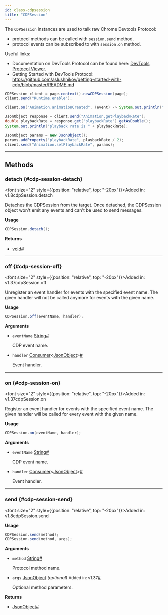 ```yaml
---
id: class-cdpsession
title: "CDPSession"
---
```



The `CDPSession` instances are used to talk raw Chrome Devtools Protocol:
* protocol methods can be called with `session.send` method.
* protocol events can be subscribed to with `session.on` method.

Useful links:
* Documentation on DevTools Protocol can be found here: [DevTools Protocol Viewer](https://chromedevtools.github.io/devtools-protocol/).
* Getting Started with DevTools Protocol: https://github.com/aslushnikov/getting-started-with-cdp/blob/master/README.md

```java
CDPSession client = page.context().newCDPSession(page);
client.send("Runtime.enable");

client.on("Animation.animationCreated", (event) -> System.out.println("Animation created!"));

JsonObject response = client.send("Animation.getPlaybackRate");
double playbackRate = response.get("playbackRate").getAsDouble();
System.out.println("playback rate is " + playbackRate);

JsonObject params = new JsonObject();
params.addProperty("playbackRate", playbackRate / 2);
client.send("Animation.setPlaybackRate", params);
```


---

## Methods

### detach {#cdp-session-detach}

<font size="2" style={{position: "relative", top: "-20px"}}>Added in: v1.8</font><x-search>cdpSession.detach</x-search>

Detaches the CDPSession from the target. Once detached, the CDPSession object won't emit any events and can't be used to send messages.

**Usage**

```java
CDPSession.detach();
```

**Returns**
- [void]<a aria-hidden="true" tabIndex="-1" class="list-anchor-link" id="cdp-session-detach-return"/><a href="#cdp-session-detach-return" class="list-anchor">#</a>

---

### off {#cdp-session-off}

<font size="2" style={{position: "relative", top: "-20px"}}>Added in: v1.37</font><x-search>cdpSession.off</x-search>

Unregister an event handler for events with the specified event name. The given handler will not be called anymore for events with the given name.

**Usage**

```java
CDPSession.off(eventName, handler);
```

**Arguments**
- `eventName` [String]<a aria-hidden="true" tabIndex="-1" class="list-anchor-link" id="cdp-session-off-option-event-name"/><a href="#cdp-session-off-option-event-name" class="list-anchor">#</a>
  
  CDP event name.
- `handler` [Consumer]&lt;[JsonObject]&gt;<a aria-hidden="true" tabIndex="-1" class="list-anchor-link" id="cdp-session-off-option-handler"/><a href="#cdp-session-off-option-handler" class="list-anchor">#</a>
  
  Event handler.

---

### on {#cdp-session-on}

<font size="2" style={{position: "relative", top: "-20px"}}>Added in: v1.37</font><x-search>cdpSession.on</x-search>

Register an event handler for events with the specified event name. The given handler will be called for every event with the given name.

**Usage**

```java
CDPSession.on(eventName, handler);
```

**Arguments**
- `eventName` [String]<a aria-hidden="true" tabIndex="-1" class="list-anchor-link" id="cdp-session-on-option-event-name"/><a href="#cdp-session-on-option-event-name" class="list-anchor">#</a>
  
  CDP event name.
- `handler` [Consumer]&lt;[JsonObject]&gt;<a aria-hidden="true" tabIndex="-1" class="list-anchor-link" id="cdp-session-on-option-handler"/><a href="#cdp-session-on-option-handler" class="list-anchor">#</a>
  
  Event handler.

---

### send {#cdp-session-send}

<font size="2" style={{position: "relative", top: "-20px"}}>Added in: v1.8</font><x-search>cdpSession.send</x-search>

**Usage**

```java
CDPSession.send(method);
CDPSession.send(method, args);
```

**Arguments**
- `method` [String]<a aria-hidden="true" tabIndex="-1" class="list-anchor-link" id="cdp-session-send-option-method"/><a href="#cdp-session-send-option-method" class="list-anchor">#</a>
  
  Protocol method name.
- `args` [JsonObject] *(optional)* <font size="2">Added in: v1.37</font><a aria-hidden="true" tabIndex="-1" class="list-anchor-link" id="cdp-session-send-option-params"/><a href="#cdp-session-send-option-params" class="list-anchor">#</a>
  
  Optional method parameters.

**Returns**
- [JsonObject]<a aria-hidden="true" tabIndex="-1" class="list-anchor-link" id="cdp-session-send-return"/><a href="#cdp-session-send-return" class="list-anchor">#</a>


[APIRequest]: /api/class-apirequest.mdx "APIRequest"
[APIRequestContext]: /api/class-apirequestcontext.mdx "APIRequestContext"
[APIResponse]: /api/class-apiresponse.mdx "APIResponse"
[APIResponseAssertions]: /api/class-apiresponseassertions.mdx "APIResponseAssertions"
[Browser]: /api/class-browser.mdx "Browser"
[BrowserContext]: /api/class-browsercontext.mdx "BrowserContext"
[BrowserType]: /api/class-browsertype.mdx "BrowserType"
[CDPSession]: /api/class-cdpsession.mdx "CDPSession"
[Clock]: /api/class-clock.mdx "Clock"
[ConsoleMessage]: /api/class-consolemessage.mdx "ConsoleMessage"
[Dialog]: /api/class-dialog.mdx "Dialog"
[Download]: /api/class-download.mdx "Download"
[ElementHandle]: /api/class-elementhandle.mdx "ElementHandle"
[FileChooser]: /api/class-filechooser.mdx "FileChooser"
[FormData]: /api/class-formdata.mdx "FormData"
[Frame]: /api/class-frame.mdx "Frame"
[FrameLocator]: /api/class-framelocator.mdx "FrameLocator"
[JSHandle]: /api/class-jshandle.mdx "JSHandle"
[Keyboard]: /api/class-keyboard.mdx "Keyboard"
[Locator]: /api/class-locator.mdx "Locator"
[LocatorAssertions]: /api/class-locatorassertions.mdx "LocatorAssertions"
[Mouse]: /api/class-mouse.mdx "Mouse"
[Page]: /api/class-page.mdx "Page"
[PageAssertions]: /api/class-pageassertions.mdx "PageAssertions"
[Playwright]: /api/class-playwright.mdx "Playwright"
[PlaywrightAssertions]: /api/class-playwrightassertions.mdx "PlaywrightAssertions"
[PlaywrightException]: /api/class-playwrightexception.mdx "PlaywrightException"
[Request]: /api/class-request.mdx "Request"
[RequestOptions]: /api/class-requestoptions.mdx "RequestOptions"
[Response]: /api/class-response.mdx "Response"
[Route]: /api/class-route.mdx "Route"
[Selectors]: /api/class-selectors.mdx "Selectors"
[TimeoutError]: /api/class-timeouterror.mdx "TimeoutError"
[Touchscreen]: /api/class-touchscreen.mdx "Touchscreen"
[Tracing]: /api/class-tracing.mdx "Tracing"
[Video]: /api/class-video.mdx "Video"
[WebError]: /api/class-weberror.mdx "WebError"
[WebSocket]: /api/class-websocket.mdx "WebSocket"
[WebSocketFrame]: /api/class-websocketframe.mdx "WebSocketFrame"
[Worker]: /api/class-worker.mdx "Worker"
[Element]: https://developer.mozilla.org/en-US/docs/Web/API/element "Element"
[EvaluationArgument]: /evaluating.mdx#evaluation-argument "EvaluationArgument"
[Promise]: https://developer.mozilla.org/en-US/docs/Web/JavaScript/Reference/Global_Objects/Promise "Promise"
[iterator]: https://developer.mozilla.org/en-US/docs/Web/JavaScript/Reference/Iteration_protocols "Iterator"
[origin]: https://developer.mozilla.org/en-US/docs/Glossary/Origin "Origin"
[selector]: https://developer.mozilla.org/en-US/docs/Web/CSS/CSS_Selectors "selector"
[Serializable]: https://developer.mozilla.org/en-US/docs/Web/JavaScript/Reference/Global_Objects/JSON/stringify#Description "Serializable"
[UIEvent.detail]: https://developer.mozilla.org/en-US/docs/Web/API/UIEvent/detail "UIEvent.detail"
[UnixTime]: https://en.wikipedia.org/wiki/Unix_time "Unix Time"
[xpath]: https://developer.mozilla.org/en-US/docs/Web/XPath "xpath"

[boolean]: https://docs.oracle.com/javase/tutorial/java/nutsandbolts/datatypes.html "boolean"
[byte&#91;&#93;]: https://docs.oracle.com/javase/tutorial/java/nutsandbolts/datatypes.html "byte[]"
[Consumer]: https://docs.oracle.com/javase/8/docs/api/java/util/function/Consumer.html "Consumer"
[double]: https://docs.oracle.com/javase/tutorial/java/nutsandbolts/datatypes.html "double"
[InputStream]: https://docs.oracle.com/javase/8/docs/api/java/io/InputStream.html "InputStream"
[int]: https://docs.oracle.com/javase/tutorial/java/nutsandbolts/datatypes.html "int"
[JsonObject]: https://www.javadoc.io/doc/com.google.code.gson/gson/latest/com.google.gson/com/google/gson/JsonObject.html "JsonObject"
[List]: https://docs.oracle.com/javase/8/docs/api/java/util/List.html "List"
[Map]: https://docs.oracle.com/javase/8/docs/api/java/util/Map.html "Map"
[null]: https://docs.oracle.com/javase/specs/jls/se8/html/jls-3.html#jls-3.10.7 "null"
[Object]: https://docs.oracle.com/javase/8/docs/api/java/lang/Object.html "Object"
[Path]: https://docs.oracle.com/javase/8/docs/api/java/nio/file/Path.html "Path"
[Pattern]: https://docs.oracle.com/javase/8/docs/api/java/util/regex/Pattern.html "Pattern"
[Predicate]: https://docs.oracle.com/javase/8/docs/api/java/util/function/Predicate.html "Predicate"
[void]: https://docs.oracle.com/javase/tutorial/java/javaOO/methods.html "void"
[Runnable]: https://docs.oracle.com/javase/8/docs/api/java/lang/Runnable.html "Runnable"
[RuntimeException]: https://docs.oracle.com/javase/8/docs/api/java/lang/RuntimeException.html "RuntimeException"
[String]: https://docs.oracle.com/javase/8/docs/api/java/lang/String.html "String"

[all available image tags]: https://mcr.microsoft.com/en-us/product/playwright/java/about "all available image tags"
[Microsoft Artifact Registry]: https://mcr.microsoft.com/en-us/product/playwright/java/about "Microsoft Artifact Registry"
[Dockerfile.jammy]: https://github.com/microsoft/playwright-java/blob/main/utils/docker/Dockerfile.jammy "Dockerfile.jammy"
